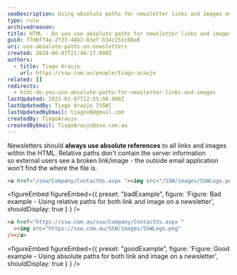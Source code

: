 ```yaml
---
seoDescription: Using absolute paths for newsletter links and images ensures a seamless user experience by providing a reliable reference for external users.
type: rule
archivedreason:
title: HTML - Do you use absolute paths for newsletter links and images?
guid: f7d0ff4a-2f23-44b2-83ef-b34c251c08a8
uri: use-absolute-paths-on-newsletters
created: 2018-06-07T21:48:17.000Z
authors:
  - title: Tiago Araujo
    url: https://ssw.com.au/people/tiago-araujo
related: []
redirects:
  - html-do-you-use-absolute-paths-for-newsletter-links-and-images
lastUpdated: 2023-01-07T22:55:08.000Z
lastUpdatedBy: Tiago Araújo [SSW]
lastUpdatedByEmail: tiagov8@gmail.com
createdBy: TiagoAraujo
createdByEmail: TiagoAraujo@ssw.com.au
---
```


Newsletters should **always use absolute references** to all links and images within the HTML. Relative paths don't contain the server information so external users see a broken link/image - the outside email application won't find the where the file is.
```html
<a href="/ssw/Company/ContactUs.aspx "><img src="/SSW/images/SSWLogo.png" /></a>
```

<figureEmbed figureEmbed={{
  preset: "badExample",
  figure: 'Figure: Bad example - Using relative paths for both link and image on a newsletter',
  shouldDisplay: true
} } />


```html
<a href="https://ssw.com.au/ssw/Company/ContactUs.aspx "
  ><img src="https://ssw.com.au/SSW/images/SSWLogo.png"
/></a>
```

<figureEmbed figureEmbed={{
  preset: "goodExample",
  figure: 'Figure: Good example - Using absolute paths for both link and image on a newsletter',
  shouldDisplay: true
} } />

